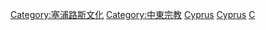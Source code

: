 [[Category:塞浦路斯文化|Category:塞浦路斯文化]]
[[Category:中東宗教|Category:中東宗教]]
[[Category:亚洲各国宗教|Cyprus]]
[[Category:欧洲各国宗教|Cyprus]]
[[Category:各國宗教|C]]
